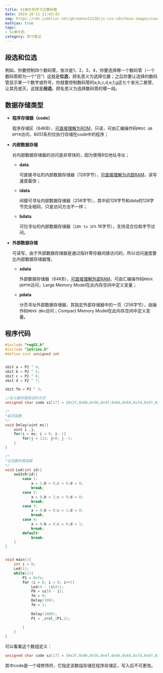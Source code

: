 ```yaml
---
title: 51单片机学习之数码管
date: 2019-10-11 21:43:43
img: https://cdn.jsdelivr.net/gh/mahoo12138/js-css-cdn/hexo-images/cover/51.jpg
mathjax: true
tags: 
- 51单片机
category: 学习笔记
---
```


## 段选和位选

例如，你要控制四个数码管，依次是1，2，3，4，你要选择哪一个数码管（一个数码管即为一个“日”）这就是**位选**，顾名思义为选择位置；之后你要让选择的数码管显示某一个数字或符号，你就要控制数码管的a,b,c,d,e,f,g这七个发光二极管，让其亮或灭，这就是**段选**，顾名思义为选择数码管的哪一段。

## 数据存储类型

+ **程序存储器（code）**

  程序存储区（64KB），<u>可直接理解为ROM</u>，只读，可由汇编操作码`MOVC @A DPTR`访问，8051系列仅执行存储在code中的程序；

+ **内部数据存储**

  对内部数据存储器的访问是非常快的，因为使用8位地址寻址；

  + **data**

    可直接寻址的内部数据存储器（128字节），<u>可直接理解为内部RAM</u>，读写速度最快；

  + **idata**

    间接可寻址内部数据存储器（256字节），其中前128字节和data的128字节完全相同，只是访问方法不一样；

  + **bdata**

    可位寻址的内部数据存储器（`20h to 2Fh` 16字节），支持混合位和字节访问。

+ **外部数据存储**

  可读写，由于外部数据存储器是通过指针寄存器间接访问的，所以访问速度要比内部数据存储器慢，

  + **xdata**

    外部数据存储器（64KB），<u>可直接理解外部RAM</u>，可由汇编操作码`MOVX @DPTR`访问，Large Memory Model在此内存空间中定义变量；

  + **pdata**

    分页寻址外部数据存储器，其指定外部存储器中的一页（256字节），由操作码`MOVX @Rn`访问；Compact Memory Model在此内存空间中定义变量。

## 程序代码

```c
#include "reg52.h"
#include "intrins.h"
#define uint unsigned int


sbit a = P2 ^ 4;
sbit b = P2 ^ 5;
sbit c = P2 ^ 6;
sbit d = P2 ^ 7;

sbit fm = P2 ^ 3;

//定义数码管段选的方式
unsigned char code sz[17] = {0x3f,0x06,0x5b,0x4f,0x66,0x6d,0x7d,0x07,0x7f,0x6f,0x77,0x7c,0x39,0x5e,0x79,0x71,0x00};

/*
*延迟函数
*/
void Delay(uint ms){
	uint i ,j;
	for(i = ms; i > 0; i--){
		for(j = 112; j>0; j--);
	}
}

/*
*位选数码管函数
*/
void Led(int id){
	switch(id){
		case 1:
			a = 1;b = 0;c = 0;d = 0;
			break;
		case 2:
			a = 0;b = 1;c = 0;d = 0;
			break;
		case 3:
			a = 0;b = 0;c = 1;d = 0;
			break;
		case 4:
			a = 0;b = 0;c = 0;d = 1;
			break;
		default:
			break;
	}
}


void main(){
	int i = 0;
	Led(1);
	while(1){
    	P1 = 0xfe;
		for (i = 0; i < 8; i++){
			Led(4 - (i%4));
			P0 = sz[8 - i];
			fm = 0;
			Delay(100);	
			fm = 1;
			
			Delay(1000);
			P1 = _crol_(P1,1);
			
		} 
	}
}
```

可以看看这个数组定义：

```c
unsigned char code sz[17] = {0x3f,0x06,0x5b,0x4f,0x66,0x6d,0x7d,0x07,0x7f,0x6f,0x77,0x7c,0x39,0x5e,0x79,0x71,0x00};
```

其中code是一个域修饰符，它指定该数组存储在程序存储区，写入后不可更改。